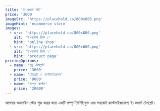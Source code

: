 ```yaml
---
title: 'ই-কমার্স কিট'
price: '3000'
imageSrc: 'https://placehold.co/800x800.png'
imageHint: 'ecommerce store'
images:
  - src: 'https://placehold.co/800x800.png'
    alt: 'ই-কমার্স ভিউ ১'
    hint: 'online shop'
  - src: 'https://placehold.co/800x600.png'
    alt: 'ই-কমার্স ভিউ ২'
    hint: 'product page'
pricingOptions:
  - name: 'শুধু টেমপ্লেট'
    price: '3000'
  - name: 'টেমপ্লেট ও কাস্টমাইজেশন'
    price: '9000'
  - name: 'সম্পূর্ণ কাস্টম'
    price: '20000'
---
```

আপনার অনলাইন স্টোর শুরু করার জন্য একটি সম্পূর্ণ বৈশিষ্ট্যযুক্ত এবং সহজেই কাস্টমাইজযোগ্য ই-কমার্স টেমপ্লেট।
